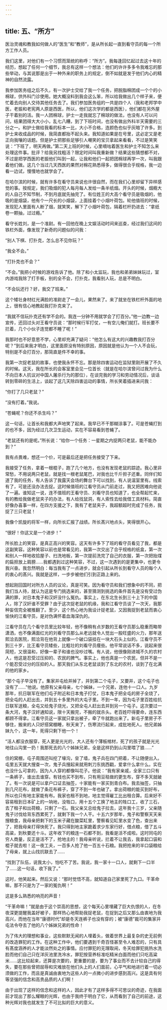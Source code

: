 ```yaml
---
---
---
```

title: 五、“所方”
---




医治灵魂和教我如何做人的“医生”和“教师”，是从所长起一直到看守员的每一个所方工作人员。

我们这里，对他们有一个习惯而笼统的称呼：“所方”。我每逢回忆起过去这十年的经历，想起了任何一个细节，我总有这样一个想法：他们的许许多多令我难忘的那些举动，与其说那是出于一种外来的职务上的规定，倒不如就是发于他们内心的精神的自然流露。

我参加医务组之后不久，有一次护士交给了我一个任务，把脱脂棉团成一个个的小棉球，供外科门诊使用。她大概没料到我会这么笨，所以给我做出几个样子来，便忙着去向别人交待其他任务去了。我们参加医务组的一共是四个人（我和老邦学中医，老振和老宪两人原是西医，所以，他们这次学的都是西医），他们都在另外屋子干着别的活。我一人团棉球，护士一走我就忘了棉球的做法，也没有人可以问问，结果团得大大小小，乱七八糟，到了下班时间，也没有做出外科半天需要的三分之一。和护士做给我看的标本一比，大小不合格，连颜色也似乎灰暗了许多。到护士来收成品的时候，我简直都抬不起头来。我知道如果是在号里，这必定又是老正向我嚷的话题。但是护士把那些足够引人嘲笑的宝贝拿起来看看，不过是笑笑说：“下班了，明天再做。”第二天上班的时候，心里嘀咕着医生和护士不知怎么来处理这件事。批评？给我另找粗活？限定时间叫我重新做？结果这些猜想都不对，不过是把学西医的老振他们叫到一起，让我和他们一起把团棉球再学一次，叫我跟着他们做。这几个当过几天西医的果然对棉花熟悉得多，做得很合乎规格，我一边看一边试，慢慢地也就学会了。

在哈尔滨的时候，就有许多在看守员来说也许很自然，而在我们心里却留下异样感觉的事。按规定，我们吸烟的犯人每月每人发给一条半纸烟。开头的时候，烟瘾大的人自己不知节制，不到月底就先抽完了。有位姓王的大高个看守员是吸烟的，他吸的是烟袋，他有个一尺长的小烟袋，上面挂着个小烟叶荷包。轮他值班的时候，发现犯人里面有人断了烟，就笑笑，解下了小烟叶荷包，隔着栏杆扔进去：“拿纸卷一颗抽，过过瘾。”

看守长姓刘，是一个准尉。有一回他在晚上文娱活动时间来巡查，经过我们这间的铁栏外面，像发现了新奇的问题似的问我：

“别人下棋、打扑克，怎么总不见你玩？”

“我全不会。”

“打扑克也不会？”

“不会。”我把小时候的游戏告诉了他。除了和小太监玩，我也和弟弟妹妹玩过，室内游戏我除了打手板，别的全不会，打扑克，我看别人玩，总是不明白。

“不会玩还行？好，我交了班来。”

这个矮壮身材红光满脸的准尉走了一会儿，果然来了。来了就坐在铁栏杆外面的地上，很有信心地教起我打扑克来了。

“我就不信玩扑克还有学不会的。我连一分钟不用就学会了打百分。”他一边教一边宣传，还回过头对王看守员说：“那时候行军打仗，一有空儿俺们就打。班长要不拦着，几个小伙子连觉都不睡了呢！”

我那时也不好意思不学，心里却充满了疑问：“他怎么有这大的兴趣教我打百分呢？”到后来我才明白，这里面原没有特别原因，原因就是他认为一个人不会玩，特别是不会打百分，那简直是件不幸的事。

我第一次捉老鼠的故事，也使我永怀不忘。那是除四害运动在监狱里刚开展了不久的时候。这天，我在所长的会客室里会见一位首长（就是在哈尔滨曾问过我为什么不向日本人抗议对中国人屠杀行为的那位），在谈完我的学习和劳动情况后，谈话转到零碎的生活上，谈起了这几天除四害运动的事情，所长笑着插进来问我：

“你打了几只老鼠？”

“没有打着。”我说。

“苍蝇呢？你还不杀生吗？”

这一句话，让首长和我都大声地笑了起来。我早已不干那糊涂事了。可是苍蝇打到的也不多，因为经过几次卫生运动，实在不容易看到苍蝇了。

“老鼠还有的是呢。”所长说：“给你一个任务：一星期之内捉两只老鼠，能不能办到？”

我有点畏难，想还一个价，可是最后还是把任务接受了下来。

我接受了任务，拿着一根棍子，跑了几个地方，也没有发现老鼠的踪迹。我心里非常愁，不用说两只老鼠，就是找一根老鼠尾巴，对我也比千斤担子还重。同伴们知道了我的任务，有人告诉了我露天会场的舞台下可以找到，有人说温室里有。线索有了，可是还没办法去捉。这时候值班的江看守员从门前走过，我又把困难向他说了一遍。谁知这一说，连不值班的王看守员、刘看守员也知道了，也全帮起忙来，有的教给我做老鼠夹子的办法，有人给找鼠洞，有人索性去给我借工具材料。简直好像办喜事一样，在四方支援之下，我有了老鼠夹子，我超额超时完成了任务，我捉了三只老鼠！

我像个凯旋的将军一样，向所长汇报了战绩。所长髙兴地点头，笑得很开心。

“很好！你这又是一个进步！”

所长脸上的笑容，是真正高兴的笑容。这天有许多下了班的看守员看见了我，都是这副笑容。这种笑容以前也是常看见的，我第一次交出了合乎规格的纸盒，第一次和别人一样地收拾屋子、扫洗地板，第一次提前洗完了自己的衣服，第一次把抬煤的扁担放上肩膀……我都遇到过这种笑容，不过，这一次遇到的是更集中，也更令我兴奋。我忽然明白：每当我有了一点进步，就会引起从所长到看守人员的每个人的衷心的髙兴。我就是这样，一步步被他们引到正路上来的。

想起刚回国时对所方人员的议论，真是可笑。因为看守员和我们想象中的不同，把我们当人待，就认为这是专门挑选来的，甚至猜测到挑选的条件首先是没有受过伪满的罪，对日本鬼子和汉奸没什么冤仇。事实上，在东北生长到三十上下的中国人，除了汉奸谁不受罪？由于这次捉老鼠的机缘，我和江看守员谈了一次天，我那种妄信完全被推翻了。至少，这个热心地为我设计捉老鼠，又因我捉到老鼠而衷心愉快的江看守员，是对伪满怀着血海深仇的。

江看守员在几个看守员里比较年轻，他不像稍有点岁数的王看守员那么稳重而略带潇洒，也不像满面红光的刘看守员那么从老远就令人觉出一股旺盛的火力，那年送熙洽去医院，熙洽背在他背上就像一个破口袋挂在一块大石头上似的。江看守员不到三十岁，比王看守员矮些，比粗壮的刘看守员痩些。他平常说话不多，说起来很简短，又很温和，好像一辈子和谁也没吵过嘴。有人说，他很像刚进城不久的农村人，他这是忍受过压抑的、农民的脾气。事实上，他也真是一个农民，但并不是一个能忍受过分的压抑的人。那天我们从东北老鼠谈到了东北的农村，谈到了在北满的他的家乡。

“那个屯子早没有了。集家并屯给并掉了，并到第二个屯子，又要并，这个屯子也没有了……”他说。他原有父亲母亲，七个姊妹，一个兄弟，连他十一口人。九岁那年，抗日联军在他们屯子附近和日本鬼子打仗，日本鬼子把全屯的房子全烧了，把全屯的人赶出去，并到五十多里外的大屯子里。不到一年，因为屯子里百姓给抗日联军送粮，全屯又给鬼子烧光，又把全屯人赶出去并到另一个屯子。这次要过一条大河，鬼子汉奸通知说，限十天搬完，不搬的就杀头。老百姓吓得要命，连东西都顾不得拿。江看守员这一家就只拿出被子，牵了牛就跑出来了。新屯子里房子不够住，搬来的人只好搭窝棚睡，秋天来了，伤寒流行起来，成批地死人。他兄弟姊妹九个，这一年，死得只剩下他一个！

“活人都没衣服穿，死人更是光光的，大人还有个薄板棺材，死了的孩子就是光光地往山沟里一扔！我那死去的八个姊妹兄弟，全是这样扔到山沟里喂了狼……”

住的窝棚，屯子周围还叫挖了壕沟，垒了墙，鬼子兵在四门把着，不让随便出入。屯里五天就大搜查一次，鬼子兵搜起来就用刺刀东挑西戳，爱拿什么拿什么。实在也没什么可拿的，因为人人穿的都像叫花子。他说：“我有家亲戚，全家三口只有一条裤子，谁出去谁穿。有钱也买不到布，只有用豆秸做的更生布，穿不多天就破了。有一次说是可以拿户口证去抽签，十家能有一家买到青白布。我去抽签，只抽到几尺花布，就做了条花布裤子，穿了不到一年也破了。拿出荷粮的能买到好布，所以也只有地主家能有布。我家也租不到地，地主觉得雇工比出租合算。后来好不容易租到日本矿上的一垧地，没牲口，用十五个工换了地主的牲口工，收了三石，去了租子和出荷粮，只剩了一石。我父亲又总给鬼子拉去，这年我十三岁，父亲随鬼子讨伐给背东西累死了，就剩下我一个人干。十五六岁那年，鬼子和警察天天来搜粮食，我母亲把剩下的玉米子藏在酸菜缸里，警察看见缸里水变了色，查出来了，把我母亲打得快死了。我只得到地主家跪着求少东家行好，借点粮，借了五斗高粱，到秋要还十斗。这年收下的粮连一石都不到，我看是活不成啦。这时同屯的穷人商量，反正是活不了，抢地主的！我母亲听说，拦着不让我去，我拿起口袋和棍子就去啦！这一夜工夫，一百多人抢了他一百五十石粮。我把抢来的半口袋粮给了母亲，就上山找抗联去了……

“找到了队伍，说我太小，怕吃不了苦。我说，我一家十一口人，就剩下一口半了……这一句话，收下我了。”

这时，他笑起来。然后又说：“那时觉悟不高，就知道自己家里死了九口。干革命嘛，那不只是为了一家的冤仇啊！”

这是多么熟悉的响亮的声音！

“干革命嘛！”就是由于这个崇高的思想，这个每天心里埋藏了巨大仇恨的人，在冬夜深更提醒我盖好被子，那样热心地帮助我捉老鼠，在捉到之后又那么由衷地为我高兴，而他在当年“康德时代”却是冬天连裤子也没有穿的；被“康德”裁可的集家并屯法令夺去了他的八个姊妹兄弟的性命！

为了伟大的理想和事业，这些默默无闻的人埋着头，做着世界上最复杂的史无前例的改造罪犯的工作。在这种工作中，他们要遇到千奇百怪甚至令人难忍的，只有具有髙度涵养的人才能淡然处之的事情。应付罪犯的无理取闹，冬天给罪犯挑热水洗脸而他们自己只在洋灰池里洗冷水，罪犯按营养标准吃精米白面而他们只吃高粱米……这比较起来，还算是次要的，更重要的是，要为了事业而不去计较自己的得失，要在那些曾把屈辱和灾难放在他们头上的人们面前，心平气和地进行着一切必须做的工作，而且是真诚由衷地为这些人的一点微小的进步感到高兴。这是具有何等坚强的信念和高贵品质的人们啊！

由于出现了这样的信念和这样的人，因此才有了这样多得不可思议的奇迹，在我面前才现出了那么耀眼的光辉，也由于我终于明白了它，从而看到了自己的前途，这种光辉对我也就发生了不可比拟的巨大的意义。